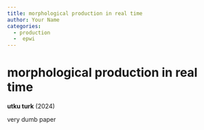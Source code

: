 ```yaml
---
title: morphological production in real time
author: Your Name
categories:
  - production
  -  epwi
---
```


# morphological production in real time

**utku turk** (2024)

very dumb paper

